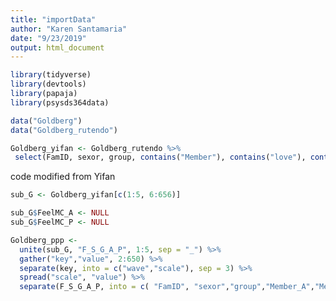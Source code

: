 ```yaml
---
title: "importData"
author: "Karen Santamaria"
date: "9/23/2019"
output: html_document
---
```


```r
library(tidyverse)
library(devtools)
library(papaja)
library(psysds364data)
```

```r
data("Goldberg")
data("Goldberg_rutendo")
```


```r
Goldberg_yifan <- Goldberg_rutendo %>%
 select(FamID, sexor, group, contains("Member"), contains("love"), contains("cnflct"), contains("ambiv"), contains("maint"), contains("seq"), contains("attach"), contains("feel"))
```


code modified from Yifan 
```r
sub_G <- Goldberg_yifan[c(1:5, 6:656)]

sub_G$FeelMC_A <- NULL
sub_G$FeelMC_P <- NULL

Goldberg_ppp <- 
  unite(sub_G, "F_S_G_A_P", 1:5, sep = "_") %>%
  gather("key","value", 2:650) %>%
  separate(key, into = c("wave","scale"), sep = 3) %>%
  spread("scale", "value") %>%
  separate(F_S_G_A_P, into = c( "FamID", "sexor","group","Member_A","Member_P"), sep = "_") 

```

